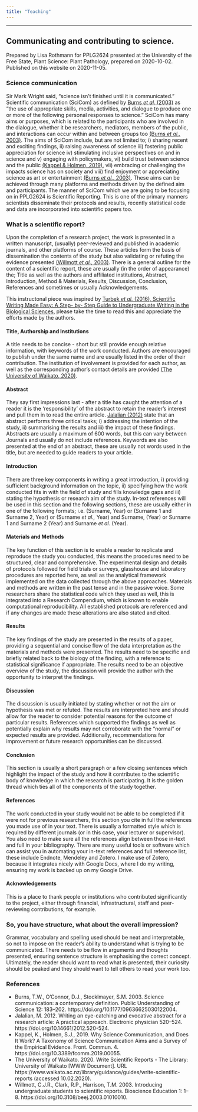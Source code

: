 ---
title: "Teaching"
---
----

## Communicating and contributing to science.

Prepared by Lisa Rothmann for PPLG2624 presented at the University of the Free State, Plant Science: Plant Pathology, prepared on 2020-10-02. Published on this website on 2020-11-05. 

### Science communication  
Sir Mark Wright said, “science isn’t finished until it is communicated.” Scientific communication (SciCom) as defined by [Burns _et al._ (2003)](https://doi.org/10.1177/09636625030122004) as “the use of appropriate skills, media, activities, and dialogue to produce one or more of the following personal responses to science.” SciCom has many aims or purposes, which is related to the participants who are involved in the dialogue, whether it be researchers, mediators, members of the public, and interactions can occur within and between groups too [(Burns _et al.,_ 2003)](https://doi.org/10.1177/09636625030122004). The aims of SciCom include, but are not limited to; i) sharing recent and exciting findings, ii) raising awareness of science iii) fostering public appreciation for science iv) stimulating inclusive perspectives on and in science and v) engaging with policymakers, vi) build trust between science and the public [(Kappel & Holmen, 2019)](https://doi.org/10.3389/fcomm.2019.00055), vii) embracing or challenging the impacts science has on society and viii) find enjoyment or appreciating science as art or entertainment [(Burns _et al.,_ 2003)](https://doi.org/10.1177/09636625030122004). These aims can be achieved through many platforms and methods driven by the defined aim and participants. The manner of SciCom which we are going to be focusing on in PPLG2624 is Scientific Reporting. This is one of the primary manners scientists disseminate their protocols and results, recently statistical code and data are incorporated into scientific papers too.

### What is a scientific report?  
Upon the completion of a research project, the work is presented in a written manuscript, (usually) peer-reviewed and published in academic journals, and other platforms of course. These articles form the basis of dissemination the contents of the study but also validating or refuting the evidence presented [(Willmott _et al.,_ 2003)](https://doi.org/10.3108/beej.2003.01010010). There is a general outline for the content of a scientific report, these are usually (in the order of appearance) the; Title as well as the authors and affiliated institutions, Abstract, Introduction, Method & Materials, Results, Discussion, Conclusion, References and sometimes or usually Acknowledgements. 

This instructonal piece was inspired by [Turbek _et al._ (2016), Scientific Writing Made Easy: A Step- by- Step Guide to Undergraduate  Writing in the Biological Sciences](https://esajournals.onlinelibrary.wiley.com/doi/epdf/10.1002/bes2.1258), please take the time to read this and appreciate the efforts made by the authors. 

#### Title, Authorship and Institutions  
A title needs to be concise - short but still provide enough relative information, with keywords of the work conducted. Authors are encouraged to publish under the same name and are usually listed in the order of their contribution. The institution of involvement is provided for each author, as well as the corresponding author’s contact details are provided [(The University of Waikato, 2020)](https://www.waikato.ac.nz/library/guidance/guides/write-scientific-reports).  

#### Abstract   
They say first impressions last - after a title has caught the attention of a reader it is the ‘responsibility’ of the abstract to retain the reader’s interest and pull them in to read the entire article. [Jalalian (2012)](https://doi.org/10.14661/2012.520-524) state that an abstract performs three critical tasks; i) addressing the intention of the study, ii) summarising the results and iii) the impact of these findings. Abstracts are usually a maximum of 600 words, but this can vary between Journals and usually do not include references. Keywords are also presented at the end of an abstract, these are usually not words used in the title, but are needed to guide readers to your article. 

#### Introduction  
There are three key components in writing a great introduction, i) providing sufficient background information on the topic, ii) specifying how the work conducted fits in with the field of study and fills knowledge gaps and iii) stating the hypothesis or research aim of the study. In-text references will be used in this section and the following sections, these are usually either in one of the following formats; i.e. (Surname, Year) or (Surname 1 and Surname 2, Year) or (Surname _et al.,_ Year) and Surname, (Year) or Surname 1 and Surname 2 (Year) and Surname _et al._ (Year).  

#### Materials and Methods   
The key function of this section is to enable a reader to replicate and reproduce the study you conducted, this means the procedures need to be structured, clear and comprehensive. The experimental design and details of protocols followed for field trials or surveys, glasshouse and laboratory procedures are reported here, as well as the analytical framework implemented on the data collected through the above approaches. Materials and methods are written in the past tense and in the passive voice. Some researchers share the statistical code which they used as well, this is integrated into a Research Compendium, which is known to enable computational reproducibility. All established protocols are referenced and if any changes are made these alterations are also stated and cited.  

#### Results  
The key findings of the study are presented in the results of a paper, providing a sequential and concise flow of the data interpretation as the materials and methods were presented. The results need to be specific and briefly related back to the biology of the finding, with a reference to statistical significance if appropriate. The results need to be an objective overview of the study, the discussion will provide the author with the opportunity to interpret the findings.  

#### Discussion   
The discussion is usually initiated by stating whether or not the aim or hypothesis was met or refuted. The results are interpreted here and should allow for the reader to consider potential reasons for the outcome of particular results. References which supported the findings as well as potentially explain why results may not corroborate with the “normal” or expected results are provided. Additionally, recommendations for improvement or future research opportunities can be discussed.  

#### Conclusion  
This section is usually a short paragraph or a few closing sentences which highlight the impact of the study and how it contributes to the scientific body of knowledge in which the research is participating. It is the golden thread which ties all of the components of the study together.  

#### References  
The work conducted in your study would not be able to be completed if it were not for previous researchers, this section you cite in full the references you made use of in your text. There is usually a formatted style which is required by different journals (or in this case, your lecturer or supervisor). You also need to make sure all the references align between those in-text and full in your bibliography. There are many useful tools or software which can assist you in automating your in-text references and full reference list, these include Endnote, Mendeley and Zotero. I make use of Zotero, because it integrates nicely with Google Docs, where I do my writing, ensuring my work is backed up on my Google Drive.  

#### Acknowledgements   
This is a place to thank people or institutions who contributed significantly to the project, either through financial, infrastructural, staff and peer-reviewing contributions, for example.

### So, you have structure, what about the overall impression?  
Grammar, vocabulary and spelling used should be neat and interpretable, so not to impose on the reader’s ability to understand what is trying to be communicated. There needs to be flow in arguments and thoughts presented, ensuring sentence structure is emphasising the correct concept. Ultimately, the reader should want to read what is presented, their curiosity should be peaked and they should want to tell others to read your work too. 

### References
* Burns, T.W., O’Connor, D.J., Stocklmayer, S.M. 2003. Science communication: a contemporary definition. Public Understanding of Science 12: 183–202. https://doi.org/10.1177/09636625030122004.   
* Jalalian, M. 2012. Writing an eye-catching and evocative abstract for a research article: A practical approach. Electronic physician 520–524. https://doi.org/10.14661/2012.520-524.  
* Kappel, K., Holmen, S.J., 2019. Why Science Communication, and Does It Work? A Taxonomy of Science Communication Aims and a Survey of the Empirical Evidence. Front. Commun. 4. https://doi.org/10.3389/fcomm.2019.00055.  
* The University of Waikato. 2020. Write Scientific Reports - The Library: University of Waikato [WWW Document]. URL https://www.waikato.ac.nz/library/guidance/guides/write-scientific-reports (accessed 10.02.2020).  
* Willmott, C.J.R., Clark, R.P., Harrison, T.M. 2003. Introducing undergraduate students to scientific reports. Bioscience Education 1: 1–8. https://doi.org/10.3108/beej.2003.01010010.  

----

